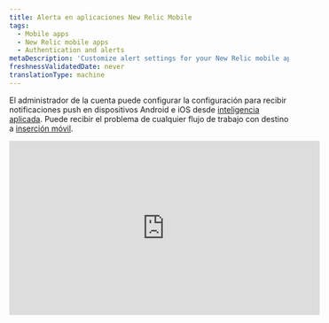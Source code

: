 ```yaml
---
title: Alerta en aplicaciones New Relic Mobile
tags:
  - Mobile apps
  - New Relic mobile apps
  - Authentication and alerts
metaDescription: 'Customize alert settings for your New Relic mobile app, including email or push notifications. View and acknowledge view alerting incidents.'
freshnessValidatedDate: never
translationType: machine
---
```


El administrador de la cuenta puede configurar la configuración para recibir notificaciones push en dispositivos Android e iOS desde [inteligencia aplicada](/docs/alerts-applied-intelligence/new-relic-alerts/get-started/introduction-applied-intelligence). Puede recibir el problema <InlinePopover type="alerts"/>de cualquier flujo de trabajo con destino a [inserción móvil](/docs/alerts-applied-intelligence/notifications/notification-integrations#mobile_push).

<iframe
  width="560"
  height="315"
  src="https://www.youtube.com/embed/bVJZUatrCpY"
  title="YouTube video player"
  frameborder="0"
  allow="accelerometer; autoplay; clipboard-write; encrypted-media; gyroscope; picture-in-picture; web-share"
  allowfullscreen
/>

## Requisitos [#requirements]

Los usuarios tanto del [modelo de usuario New Relic One](/docs/accounts/original-accounts-billing/original-product-based-pricing/overview-user-models) como del [modelo de usuario original](/docs/accounts/original-accounts-billing/original-product-based-pricing/overview-user-models) pueden configurar un flujo de trabajo con mobile push como [destino](/docs/alerts-applied-intelligence/notifications/notification-integrations#mobile_push).

## Activar o desactivar la notificación [#enabling-alerts]

Cuando log sesión en su cuenta New Relic desde una aplicación de Android o iOS, su dispositivo se asocia automáticamente con su usuario. Asegúrese de [agregar un destino de envío móvil al flujo de trabajo](/docs/alerts-applied-intelligence/applied-intelligence/incident-workflows/incident-workflows#add-workflow).

## Ver detalles del incidente del problema [#viewing-alerts]

La notificación aparece automáticamente en la pantalla de bloqueo de su dispositivo. Para iniciar la aplicación New Relic:

1. Dependiendo de su dispositivo, haga lo siguiente:

* En dispositivos Android, toque la notificación en el cajón de notificaciones.
* En dispositivos iOS, desliza la pantalla.

2. En el menú

   <DoNotTranslate>**Alerts & AI**</DoNotTranslate>

   de la aplicación New Relic, seleccione cualquier problema para ver los detalles del error de la aplicación asociada.

3. Opcionalmente, seleccione

   <DoNotTranslate>**Acknowledge**</DoNotTranslate>

   .

4. Opcionalmente, para ver detalles adicionales, seleccione

   <DoNotTranslate>**Overview**</DoNotTranslate>

   ,

   <DoNotTranslate>**Incidents**</DoNotTranslate>

   o

   <DoNotTranslate>**Issue log**</DoNotTranslate>

   .

La lista <DoNotTranslate>**Alerts**</DoNotTranslate> del menú principal muestra los problemas ordenados por tiempo, puede aplicar filtros adicionales o cambiar la ventana de tiempo en la parte superior derecha:

## Solucionar problemas de configuración de alerta [#troubleshooting]

Si las notificaciones push no funcionan en su dispositivo móvil:

1. Verifica que cumples con [los requisitos](#requirements).
2. Verifique que [las alertas estén habilitadas](#enabling-alerts).
3. Verifique [la configuración de notificaciones](#notification-settings) de su dispositivo móvil para asegurarse de que New Relic pueda enviar notificaciones automáticas.

Si la configuración de notificación para su dispositivo móvil es correcta, pero aún no recibe la notificación, [elimine el dispositivo de su cuenta](#account-delete), luego [desinstale](#uninstall-app) y [reinstale](#reinstall-app) la aplicación New Relic.

<CollapserGroup>
  <Collapser
    id="notification-settings"
    title="Verifique la configuración de notificaciones para su dispositivo móvil"
  >
    Siga el procedimiento para su dispositivo móvil.

    <table>
      <thead>
        <tr>
          <th style={{ width: "150px" }}>
            <DoNotTranslate>
              **Device**
            </DoNotTranslate>
          </th>

          <th>
            <DoNotTranslate>
              **To check notification settings:**
            </DoNotTranslate>
          </th>
        </tr>
      </thead>

      <tbody>
        <tr>
          <td>
            Android
          </td>

          <td>
            1. Desde

               <DoNotTranslate>**Settings**</DoNotTranslate>

               de tu dispositivo Android, selecciona

               <DoNotTranslate>**Sound and notification**</DoNotTranslate>

               .

            2. Verifique la configuración del volumen del sonido.

            3. Opcional: habilite

               <DoNotTranslate>**Also vibrate for calls**</DoNotTranslate>

               .

            4. Verifique la configuración de

               <DoNotTranslate>**Interruptions**</DoNotTranslate>

               .

            5. Verifique la configuración de

               <DoNotTranslate>**Notification**</DoNotTranslate>

               .

            6. Verifique la configuración de

               <DoNotTranslate>**App notifications**</DoNotTranslate>

               : seleccione la aplicación New Relic, luego verifique la configuración de

               <DoNotTranslate>**Block**</DoNotTranslate>

               y

               <DoNotTranslate>**Priority**</DoNotTranslate>

               .
          </td>
        </tr>

        <tr>
          <td>
            iOS
          </td>

          <td>
            1. Asegúrese [de que No molestar](http://support.apple.com/kb/HT5463) esté desactivado: desde la aplicación

               <DoNotTranslate>**Settings**</DoNotTranslate>

               de iOS, seleccione

               <DoNotTranslate>**Do Not Disturb**</DoNotTranslate>

               y verifique que el interruptor

               <DoNotTranslate>**Manual**</DoNotTranslate>

               esté desactivado.

            2. Asegúrese de que la aplicación New Relic tenga permiso para enviar notificaciones: desde la aplicación

               <DoNotTranslate>**Settings**</DoNotTranslate>

               de iOS, seleccione

               <DoNotTranslate>**Notifications**</DoNotTranslate>

               y busque la aplicación New Relic en la lista de aplicaciones.

            3. Asegúrese de que el interruptor

               <DoNotTranslate>**Allow Notifications**</DoNotTranslate>

               esté encendido.

            4. Asegúrese de que el estilo de alerta esté configurado en

               <DoNotTranslate>**Banners**</DoNotTranslate>

               o

               <DoNotTranslate>**Alerts**</DoNotTranslate>

               .

            5. Opcional: para habilitar la alerta de audio, active

               <DoNotTranslate>**Sounds**</DoNotTranslate>

               .
          </td>
        </tr>
      </tbody>
    </table>
  </Collapser>

  <Collapser
    id="account-delete"
    title="Elimina el dispositivo Android o iOS de tu cuenta New Relic"
  >
    Para eliminar el dispositivo móvil de su cuenta New Relic, utilice el explorador API NerdGraph:

    1. <DoNotTranslate>**Query**</DoNotTranslate> [dispositivos actuales](https://api.newrelic.com/graphiql?#query=query%20List%20%7B%0A%20%20actor%20%7B%0A%20%20%20%20mobilePushNotification%20%7B%0A%20%20%20%20%20%20devices%20%7B%0A%20%20%20%20%20%20%20%20appVersion%0A%20%20%20%20%20%20%20%20deviceId%0A%20%20%20%20%20%20%20%20deviceName%0A%20%20%20%20%20%20%20%20operatingSystem%0A%20%20%20%20%20%20%7D%0A%20%20%20%20%7D%0A%20%20%7D%0A%7D%0A) seleccionando actor -> mobilePushNotification -> dispositivos y seleccionando appVersion, deviceId y deviceName. Ejecute esta consulta para obtener la lista de dispositivos.

    2. <DoNotTranslate>**Mutate**</DoNotTranslate> para [eliminar](https://api.newrelic.com/graphiql?#query=mutation%20%7B%0A%20%20mobilePushNotificationRemoveDevice%28deviceId%3A%20%22%22%29%20%7B%0A%20%20%20%20message%0A%20%20%7D%0A%7D%0A) un dispositivo seleccionando mutación -> mobilePushNotificationRemoveDevice y pasando el ID del dispositivo de la lista anterior.

       O puede eliminar el dispositivo desde la opción <DoNotTranslate>**Settings**</DoNotTranslate> en la aplicación desde el menú -> Configuración

    3. Mire debajo de <DoNotTranslate>**Push notification devices**</DoNotTranslate> y elimínelo desde allí. En iOS, deslícese de derecha a izquierda hasta <DoNotTranslate>**Delete**</DoNotTranslate> un dispositivo; en Android, toque <DoNotTranslate>**Delete**</DoNotTranslate>

       Continúe con los pasos para [reinstalar](#uninstall-app) la aplicación New Relic desde su dispositivo.
  </Collapser>

  <Collapser
    id="uninstall-app"
    title="Desinstale la aplicación New Relic Mobile"
  >
    Siga el procedimiento para desinstalar la aplicación New Relic de su dispositivo y luego vuelva a instalarla.

    <table>
      <thead>
        <tr>
          <th style={{ width: "150px" }}>
            <DoNotTranslate>
              **Device**
            </DoNotTranslate>
          </th>

          <th>
            <DoNotTranslate>
              **To uninstall the New Relic app:**
            </DoNotTranslate>
          </th>
        </tr>
      </thead>

      <tbody>
        <tr>
          <td>
            Android
          </td>

          <td>
            1. Desde

               <DoNotTranslate>**Settings**</DoNotTranslate>

               de tu dispositivo Android, selecciona

               <DoNotTranslate>**Apps**</DoNotTranslate>

               y luego selecciona la aplicación New Relic.

            2. Seleccione

               <DoNotTranslate>**Uninstall**</DoNotTranslate>

               .

            3. Continúe con los pasos para [reinstalar](#reinstall-app) la aplicación New Relic.
          </td>
        </tr>

        <tr>
          <td>
            iOS
          </td>

          <td>
            1. Desde la pantalla de inicio de iOS, mantén presionado el ícono New Relic hasta que tiemble.

            2. Para [eliminar la aplicación](http://support.apple.com/kb/TI135), seleccione el icono

               <DoNotTranslate>**X**</DoNotTranslate>

               .

            3. Continúe con los pasos para [reinstalar](#reinstall-app) la aplicación New Relic.
          </td>
        </tr>
      </tbody>
    </table>
  </Collapser>

  <Collapser
    id="reinstall-app"
    title="Reinstale la aplicación New Relic Mobile"
  >
    Para reinstalar la aplicación New Relic Mobile :

    1. Desde su dispositivo Android, seleccione [<DoNotTranslate>**Google Play Store**</DoNotTranslate>](https://play.google.com/store/apps/details?id=com.newrelic.rpm).

       O

       Desde la pantalla de inicio de su dispositivo iOS, seleccione [<DoNotTranslate>**App Store**</DoNotTranslate>.](https://itunes.apple.com/us/app/new-relic/id594038638?mt=8)

    2. Busque <DoNotTranslate>**New Relic**</DoNotTranslate>.

    3. Descarga la aplicación.

    4. Cuando finalice la descarga, inicie sesión en su aplicación New Relic Mobile con su cuenta New Relic.
  </Collapser>
</CollapserGroup>